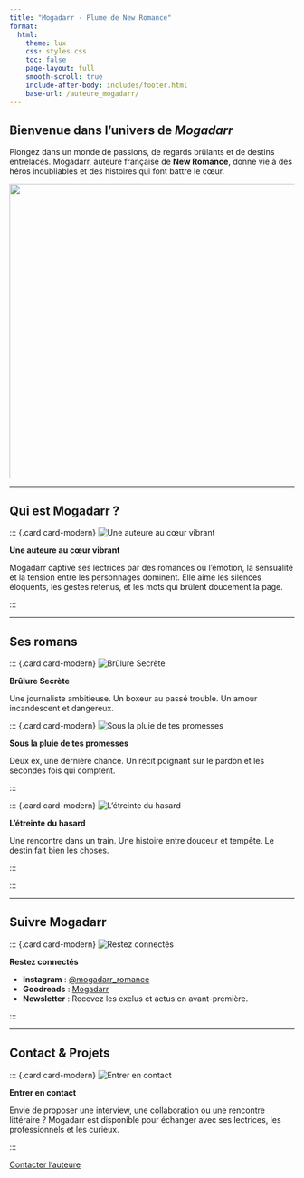 ```yaml
---
title: "Mogadarr - Plume de New Romance"
format:
  html:
    theme: lux
    css: styles.css
    toc: false
    page-layout: full
    smooth-scroll: true
    include-after-body: includes/footer.html
    base-url: /auteure_mogadarr/
---
```


:::{.grid .mt-4 .mb-4 .align-items-center}
::: {.g-col-6}

# Bienvenue dans l'univers de *Mogadarr*

Plongez dans un monde de passions, de regards brûlants et de destins entrelacés. Mogadarr, auteure française de **New Romance**, donne vie à des héros inoubliables et des histoires qui font battre le cœur.

:::
::: {.g-col-6 .text-center}
![](images/mogadarr.png){width="520" class="rounded shadow"}
:::
:::

---

## Qui est Mogadarr&nbsp;?

:::{.grid columns=1}
::: {.g-col}

::: {.card card-modern}
![Une auteure au cœur vibrant](images/icon-heart.png)

**Une auteure au cœur vibrant**

Mogadarr captive ses lectrices par des romances où l’émotion, la sensualité et la tension entre les personnages dominent. Elle aime les silences éloquents, les gestes retenus, et les mots qui brûlent doucement la page.
:::

:::
:::

---

## Ses romans

:::{.grid columns=3}

::: {.g-col}
::: {.card card-modern}
![Brûlure Secrète](images/brulure_secrete.jpg)

**Brûlure Secrète**

Une journaliste ambitieuse. Un boxeur au passé trouble. Un amour incandescent et dangereux.
:::
:::

::: {.g-col}
::: {.card card-modern}
![Sous la pluie de tes promesses](images/pluie_promesses.jpg)

**Sous la pluie de tes promesses**

Deux ex, une dernière chance. Un récit poignant sur le pardon et les secondes fois qui comptent.
:::
:::

::: {.g-col}
::: {.card card-modern}
![L'étreinte du hasard](images/etreinte_hasard.jpg)

**L'étreinte du hasard**

Une rencontre dans un train. Une histoire entre douceur et tempête. Le destin fait bien les choses.
:::
:::

:::

---

## Suivre Mogadarr

:::{.grid columns=1}
::: {.g-col}
::: {.card card-modern}
![Restez connectés](images/icon-social.png)

**Restez connectés**

- **Instagram** : [@mogadarr_romance](https://instagram.com/mogadarr_romance)
- **Goodreads** : [Mogadarr](https://goodreads.com)
- **Newsletter** : Recevez les exclus et actus en avant-première.
:::
:::
:::

---

## Contact & Projets

:::{.grid columns=1}
::: {.g-col}
::: {.card card-modern}
![Entrer en contact](images/icon-mail.png)

**Entrer en contact**

Envie de proposer une interview, une collaboration ou une rencontre littéraire&nbsp;? Mogadarr est disponible pour échanger avec ses lectrices, les professionnels et les curieux.
:::
:::
:::

<div class="center-button">
  <a href="mailto:mogadarr.contact@example.com" class="button">Contacter l’auteure</a>
</div>
